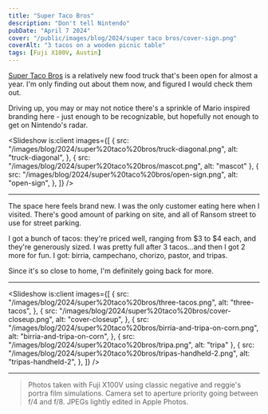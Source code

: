 ```yaml
---
title: "Super Taco Bros"
description: "Don't tell Nintendo"
pubDate: "April 7 2024"
cover: "/public/images/blog/2024/super taco bros/cover-sign.png"
coverAlt: "3 tacos on a wooden picnic table"
tags: [Fuji X100V, Austin]
---
```



[Super Taco Bros](https://maps.app.goo.gl/AmNnUEAjAHNRYkVs6) is a relatively new food truck that's been open for almost a year. I'm only finding out about them now, and figured I would check them out.

Driving up, you may or may not notice there's a sprinkle of Mario inspired branding here - just enough to be recognizable, but hopefully not enough to get on Nintendo's radar.

<Slideshow
  is:client
  images={[
    {
      src: "/images/blog/2024/super%20taco%20bros/truck-diagonal.png",
      alt: "truck-diagonal",
    },
    { src: "/images/blog/2024/super%20taco%20bros/mascot.png", alt: "mascot" },
    {
      src: "/images/blog/2024/super%20taco%20bros/open-sign.png",
      alt: "open-sign",
    },
  ]}
/>

---

The space here feels brand new. I was the only customer eating here when I visited. There's good amount of parking on site, and all of Ransom street to use for street parking.

I got a bunch of tacos: they're priced well, ranging from $3 to $4 each, and they're generously sized. I was pretty full after 3 tacos...and then I got 2 more for fun. I got: birria, campechano, chorizo, pastor, and tripas.

Since it's so close to home, I'm definitely going back for more.

---

<Slideshow
  is:client
  images={[
    {
      src: "/images/blog/2024/super%20taco%20bros/three-tacos.png",
      alt: "three-tacos",
    },
    {
      src: "/images/blog/2024/super%20taco%20bros/cover-closeup.png",
      alt: "cover-closeup",
    },
    {
      src: "/images/blog/2024/super%20taco%20bros/birria-and-tripa-on-corn.png",
      alt: "birria-and-tripa-on-corn",
    },
    { src: "/images/blog/2024/super%20taco%20bros/tripa.png", alt: "tripa" },
    {
      src: "/images/blog/2024/super%20taco%20bros/tripas-handheld-2.png",
      alt: "tripas-handheld-2",
    },
  ]}
/>

---

> Photos taken with Fuji X100V using classic negative and reggie's portra film simulations. Camera set to aperture priority going between f/4 and f/8. JPEGs lightly edited in Apple Photos.
